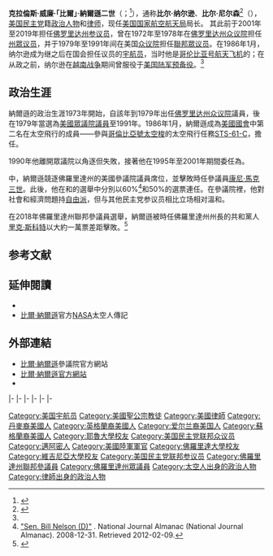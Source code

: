 {{Expand|time=2015-07-10T14:37:45+00:00}}
{{请求翻译|time=2015-07-10T14:37:45+00:00}}
{{Infobox officeholder
|name         = 比爾·納爾遜
|native_name = Bill Nelson
|image        = NASA Administrator Bill Nelson Official Portrait (NHQ202105170001).jpg
|office = {{flagicon|USA}} [[美国国家航空航天局|美国国家航空航天局]]第14任[[美國國家航空暨太空總署署長及副署長列表|局长]]
|term_start   = 2021年5月3日
|term_end     = 
|1blankname = 副职
|1namedata = {{le|帕梅拉·安·梅尔罗伊|Pamela Melroy}}
|president = [[乔·拜登|乔·拜登]]
|predecessor  = {{tsl|en|Steve Jurczyk|史蒂夫·尤尔奇克}}''（代理）''<br>[[吉姆·布里登斯廷|吉姆·布里登斯廷]]（'''正任'''）
|successor    = 
|jr/sr1        = 聯邦參議員
|state1        = [[佛羅里達州|佛羅里達州]]
|term_start1   = 2001年1月3日
|term_end1     = 2019年1月3日
|predecessor1  = [[康尼·馬克三世|康尼·馬克三世]]
|successor1    = [[里克·斯科特|里克·斯科特]]
|office2      = {{le|美國參議院商業、科學和運輸委員會|United States Senate Committee on Commerce, Science, and Transportation|參議院商業委員會}}副主席
|term_start2  = 2015年1月3日
|term_end2    = 
|predecessor2 = [[約翰·圖恩|約翰·圖恩]]
|successor2   = 
|office3      = {{le|美國參議院老齡特別委員會|United States Senate Special Committee on Aging|參議院老齡委員會}}主席
|term_start3  = 2013年1月3日
|term_end3    = 2015年1月3日
|predecessor3 = {{le|赫伯·科爾|Herb Kohl}}
|successor3   = [[蘇珊·柯琳絲|蘇珊·柯琳絲]] 
|office4      = {{le|佛羅里達州財政部長/保險業監理專員/消防司令|Florida State Treasurer/Insurance Commissioner/Fire Marshal|佛羅里達州財政部長、保險業監理專員及消防司令}}
|governor4    = {{le|勞頓·奇利斯|Lawton Chiles}}<br>{{le|巴迪·麥凱|Buddy MacKay}}<br>[[傑布·布希|傑布·布希]]
|term_start4  = 1995年1月3日
|term_end4    = 2001年1月3日
|predecessor4 = {{le|湯姆·加拉格爾|Tom Gallagher}}
|successor4   = {{le|湯姆·加拉格爾|Tom Gallagher}}
|state5       = [[佛羅里達州|佛羅里達州]]
|district5    = {{link-en|佛羅里達州第十一國會選區|Florida's 11th congressional district|十一}}
|term_start5  = 1983年1月3日
|term_end5    = 1991年1月3日
|predecessor5 = {{le|丹·米卡|Dan Mica}}
|successor5   = {{le|吉姆·巴克斯|Jim Bacchus}}
|state6       = [[佛羅里達州|佛羅里達州]]
|district6    = {{link-en|佛羅里達州第九國會選區|Florida's 9th congressional district|九}}
|term_start6  = 1979年1月3日
|term_end6    = 1983年1月3日
|predecessor6 = {{le|小路易斯·弗雷|Louis Frey, Jr.|路易斯·弗雷}}
|successor6   = {{le|邁克爾·比利拉基斯|Michael Bilirakis}}
|birth_name   = 克拉倫斯·威廉·納爾遜二世<br>Clarence William Nelson II
|birth_date   = {{nowrap|{{birth date and age|1942|9|29}}}}
|birth_place  = {{US}}[[佛羅里達州|佛羅里達州]][[迈阿密|迈阿密]]
|death_date   = 
|death_place  = 
|party        = {{DP}}
|spouse       = 格雷斯·卡韋爾（Grace Cavert）{{small|（1972年－）}}
|children     = 查爾斯·威廉（Charles William）<br>楠·埃倫（Nan Ellen）
|alma_mater   = [[耶鲁学院|耶魯大學]]{{small|（[[文學士|BA]]）}}<br>[[弗吉尼亚大学|弗吉尼亚大学]]{{small|（[[法律博士|JD]]）}}
|profession   = 律師
|religion     = [[美国圣公会|美国圣公会]]
|website      = {{URL|http://www.billnelson.senate.gov|參議院網站}}
|allegiance   = {{flag|United States}}
|branch       = [[File:United_States_Department_of_the_Army_Seal.svg|20px]] [[美国陆军|美国陆军]]
|serviceyears = 1965年－1968年、1970年－1971年{{small|（預備役）}}<br />1968年－1970年{{small|（現役）}}
|rank         = [[File:US-O3_insignia.svg|15px]] [[上尉|上尉]]
{{Infobox astronaut
|embed        = yes
|image        = Bill Nelson, official NASA photo.jpg
|type         = [[NASA|NASA]]{{le|有效載荷專家|Payload Specialist}}
|time         = 6日2小時3分鐘
|mission      = [[STS-61-C|STS-61-C]]
|insignia     = [[File:STS-61-c-patch.png|30px]]
}}
}}

'''克拉倫斯·威廉·「比爾」·納爾遜二世'''（{{lang-en|'''Clarence William Nelson II'''}}；{{bd|1942年|9月29日||}}<ref name="#1">{{cite web|url=http://search.ancestry.com/cgi-bin/sse.dll?indiv=1&db=flmarriageindex&rank=1&new=1&MSAV=0&msT=1&gss=angs-d&gsfn=Clarence+William&gsln=Nelson&uidh=fk7&pcat=BMD_MARRIAGE&fh=0&h=3904166&recoff=6+7+8&ml_rpos=1|title=Florida Marriage Collection, 1822–1875 and 1927–2001|publisher=Ancestry.com|access-date=2015-07-10|archive-date=2021-05-04|archive-url=https://web.archive.org/web/20210504104024/https://www.ancestry.com/cs/offers/join?sub=2550866976735232&dbid=8784&url=https%3a%2f%2fsearch.ancestry.com%2fcgi-bin%2fsse.dll%3findiv%3d1%26db%3dflmarriageindex%26rank%3d1%26new%3d1%26MSAV%3d0%26msT%3d1%26gss%3dangs-d%26gsfn%3dClarence%2bWilliam%26gsln%3dNelson%26uidh%3dfk7%26pcat%3dBMD_MARRIAGE%26fh%3d0%26h%3d3904166%26recoff%3d6%2b7%2b8%26ml_rpos%3d1%26requr%3d2550866976735232%26ur%3d0&gsfn=Clarence%20William&gsln=Nelson&h=3904166|dead-url=no}}</ref>），通称'''比尔·纳尔逊'''、'''比尔·尼尔森'''<ref>{{Cite web|title=NASA局长形容中国是“咄咄逼人的竞争对手”，要求国会批准更多预算资金|url=https://www.guancha.cn/internation/2021_06_18_594926.shtml|author=观察者网|date=2021-06-18|archive-url=https://web.archive.org/web/20211207064235/https://www.guancha.cn/internation/2021_06_18_594926.shtml|archive-date=2021-12-07|dead-url=no|access-date=2021-06-28}}</ref>（{{lang-en|Bill Nelson}}），[[美国|美国]][[民主党_(美国)|民主党]]籍[[政治人物|政治人物]]和[[律師|律师]]，现任[[美国国家航空航天局|美国国家航空航天局]]局长。 其此前于2001年至2019年担任[[佛罗里达州|佛罗里达州]][[美国参议院|参议员]]，曾在1972年至1978年在[[佛罗里达州众议院|佛罗里达州众议院]]担任[[民意代表|州眾议员]]，并于1979年至1991年间在美国[[美国众议院|众议院]]担任[[民意代表|聯邦眾议员]]。在1986年1月，纳尔逊成为继{{le|杰克·加恩| Jake Garn}}之后在国会担任议员的[[宇航员|宇航员]]，当时他是[[哥倫比亞號太空梭|哥伦比亚号]][[航天飞机|航天飞机]]的{{le|有效载荷专家|Payload specialist}}；在从政之前，纳尔逊在[[越南战争|越南战争]]期间曾服役于[[美国陆军|美国陆军]][[後備軍事動員|预备役]]。<ref name="#1"/>

== 政治生涯 ==
納爾遜的政治生涯1973年開始，自該年到1979年出任[[佛罗里达州众议院|佛罗里达州众议院]]議員，後在1979年當選為[[美國眾議院|美國眾議院議員]]至1991年。1986年1月，納爾遜成為[[美國國會|美國國會]]中第二名在太空飛行的成員——參與[[哥倫比亞號太空梭|哥倫比亞號太空梭]]的太空飛行任務[[STS-61-C|STS-61-C]]，擔任{{le|有效載荷專家|Payload Specialist}}。

1990年他離開眾議院以角逐{{le|佛羅里達州州長列表|List of Governors of Florida|佛羅里達州州長}}但失敗，接著他在1995年至2001年期間委任為{{le|佛羅里達州財政部長/保險業監理專員/消防司令|Florida State Treasurer/Insurance Commissioner/Fire Marshal|佛羅里達州財政部長、保險業監理專員及消防司令}}。

{{le|2000年聯邦參議員選舉|United States Senate elections, 2000}}中，納爾遜競逐佛羅里達州的美國參議院議員席位，並擊敗時任參議員[[康尼·馬克三世|康尼·馬克三世]]。此後，他在{{le|2006年佛羅里達州美國參議院議員選舉|United States Senate election in Florida, 2006|2006年}}和{{le|2012年佛羅里達州美國參議院議員選舉|United States Senate election in Florida, 2012|2012年}}的選舉中分別以60%<ref name=2006vote>[http://www.nationaljournal.com/almanac/2010/person/bill-nelson-fl/ "Sen. Bill Nelson (D)"] {{Wayback|url=http://www.nationaljournal.com/almanac/2010/person/bill-nelson-fl/ |date=20130511185848 }}.  National Journal Almanac  (National Journal Almanac).  2008-12-31. Retrieved 2012-02-09.</ref>和50%的選票連任。在參議院裡，他對社會和經濟問題持[[自由派|自由派]]，但与其他民主党参议员相比立场相对溫和。

在2018年佛羅里達州聯邦參議員選舉，納爾遜被時任佛羅里達州州長的共和黨人[[里克·斯科特|里克·斯科特]]以大約一萬票差距擊敗。<ref>{{Cite news |url=https://www.voanews.com/a/florida-governor-scott-wins-us-senate-seat-following-recount/4663885.html |title=Florida Governor Scott Wins US Senate Seat Following Recount |publisher=VOA |date=2018-11-18 |accessdate=2018-11-23 |archive-date=2018-11-24 |archive-url=https://web.archive.org/web/20181124054940/https://www.voanews.com/a/florida-governor-scott-wins-us-senate-seat-following-recount/4663885.html |dead-url=no }}</ref>

==参考文献==
{{reflist}}

==延伸閱讀==
*{{CongLinks | congbio = n000032 | ballot = Bill_Nelson_(Florida) | nndb = 285/000032189 | votesmart = 1606 | govtrack = 300078 | opencong = 300078 | rollcall = 652 | politifact = bill-nelson | fec = S8FL00166 | opensecrets = N00009926 | assets = bill-nelson | legistorm = 75/Sen_Clarence_William_Nelson.html | followthemoney = | ontheissues = Senate/Bill_Nelson.htm | congress = clarence-nelson/859 | c-span = billnelson | rose = | imdb = 1643096 | bloomberg = bill-nelson | nyt = n/bill_nelson | wsj = | washpo = gIQAlLuy9O }}
*[https://web.archive.org/web/20150717002728/http://www.jsc.nasa.gov/Bios/htmlbios/nelson-b.html 比爾·納爾遜]官方[[NASA|NASA]]太空人傳記

==外部連結==
{{wikisource author|Bill Nelson}}
{{commonscat|Bill Nelson}}
*[https://web.archive.org/web/20110220022132/http://billnelson.senate.gov/ 比爾·納爾遜]參議院官方網站
*[https://web.archive.org/web/20061030153928/http://www.nelsonforsenate.com/ 比爾·納爾遜官方網站]
*{{Dmoz|Regional/North_America/United_States/Florida/Government/Federal/US_Senate/Bill_Nelson_%5BD%5D}}

{{s-start}}
{{s-par|us-hs}}
{{s-bef|before={{le|小路易斯·弗雷|Louis Frey, Jr.|路易斯·弗雷}}}}
{{s-ttl|title={{link-en|佛羅里達州第九國會選區|Florida's 9th congressional district}}<br>{{le|佛羅里達州美國眾議院議員列表|List of United States Representatives from Florida|眾議院議員}}|years=1979年－1983年}}
{{s-aft|after={{le|邁克爾·比利拉基斯|Michael Bilirakis}}}}
|-
{{s-bef|before={{le|丹·米卡|Dan Mica}}}}
{{s-ttl|title={{link-en|佛羅里達州第十一國會選區|Florida's 11th congressional district}}<br>{{le|佛羅里達州美國眾議院議員列表|List of United States Representatives from Florida|眾議院議員}}|years=1983年－1991年}}
{{s-aft|after={{le|吉姆·巴克斯|Jim Bacchus}}}}
|-
{{s-off}}
{{s-bef|before={{le|湯姆·加拉格爾|Tom Gallagher}}}}
{{s-ttl|title={{le|佛羅里達州財政部長/保險業監理專員/消防司令|Florida State Treasurer/Insurance Commissioner/Fire Marshal|佛羅里達州財政部長}}|years=1995年－2001年}}
{{s-aft|after={{le|湯姆·加拉格爾|Tom Gallagher}}}}
|-
{{s-ppo}}
{{s-bef|before={{le|休·羅德姆|Hugh Rodham}}}}
{{s-ttl|title=[[美國參議員|美國參議員]][[佛羅里達州|佛羅里達州]][[民主黨_(美國)|民主黨]]被提名人<br>（[[美國參議員類別|第1類]]）|years={{le|2000年佛羅里達州美國參議院議員選舉|United States Senate election in Florida, 2000|2000年}}、{{le|2006年佛羅里達州美國參議院議員選舉|United States Senate election in Florida, 2006|2006年}}、{{le|2012年佛羅里達州美國參議院議員選舉|United States Senate election in Florida, 2012|2012年}}、{{le|2018年佛羅里達州美國參議院議員選舉|United States Senate election in Florida, 2018|2018年}}}}
{{s-inc|recent}}
|-
{{s-par|us-sen}}
{{s-bef|before=[[康尼·馬克三世|康尼·馬克三世]]}}
{{s-ttl|title={{le|佛羅里達州美國參議員列表|List of United States Senators from Florida|佛羅里達州第1類參議員}}|years=2001年－2019年|alongside={{le|鮑柏·葛拉漢|Bob Graham}}、[[梅尔·马丁内斯|梅尔·马丁内斯]]、<br>[[喬治·雷米爾|喬治·雷米爾]]、[[馬可·魯比奧|馬可·魯比奧]]}}
{{s-aft|after=[[里克·斯科特|里克·斯科特]]}}
|-
{{s-bef|before={{le|赫伯·科爾|Herb Kohl}}}}
{{s-ttl|title={{le|美國參議院老齡特別委員會|United States Senate Special Committee on Aging|參議院老齡委員會}}主席|years=2013年－2015年}}
{{s-aft|after=[[蘇珊·柯琳絲|蘇珊·柯琳絲]]}}
|-
{{s-bef|before=[[約翰·圖恩|約翰·圖恩]]}}
{{s-ttl|title={{le|美國參議院商業、科學和運輸委員會|United States Senate Committee on Commerce, Science, and Transportation|參議院商業委員會}}副主席|years=2015年－2019年}}
{{s-aft|after=[[瑪麗亞·坎特威爾|瑪麗亞·坎特威爾]]}}
{{s-end}}

{{Authority control}}

{{DEFAULTSORT:Nelson, Bill}}
[[Category:美国宇航员|Category:美国宇航员]]
[[Category:美國聖公宗教徒|Category:美國聖公宗教徒]]
[[Category:美國律師|Category:美國律師]]
[[Category:丹麥裔美國人|Category:丹麥裔美國人]]
[[Category:英格蘭裔美國人|Category:英格蘭裔美國人]]
[[Category:爱尔兰裔美国人|Category:爱尔兰裔美国人]]
[[Category:蘇格蘭裔美國人|Category:蘇格蘭裔美國人]]
[[Category:耶魯大學校友|Category:耶魯大學校友]]
[[Category:美国民主党联邦众议员|Category:美国民主党联邦众议员]]
[[Category:邁阿密人|Category:邁阿密人]]
[[Category:美國陸軍軍官|Category:美國陸軍軍官]]
[[Category:佛羅里達大學校友|Category:佛羅里達大學校友]]
[[Category:維吉尼亞大學校友|Category:維吉尼亞大學校友]]
[[Category:美国民主党联邦参议员|Category:美国民主党联邦参议员]]
[[Category:佛羅里達州聯邦參議員|Category:佛羅里達州聯邦參議員]]
[[Category:佛羅里達州眾議員|Category:佛羅里達州眾議員]]
[[Category:太空人出身的政治人物|Category:太空人出身的政治人物]]
[[Category:律師出身的政治人物|Category:律師出身的政治人物]]